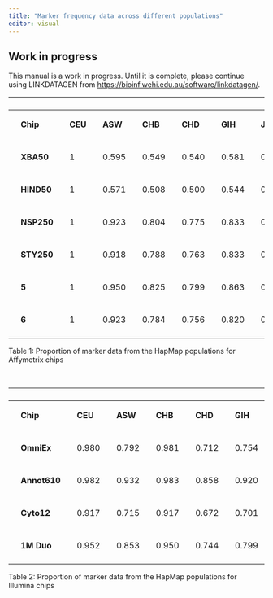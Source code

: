 ```yaml
---
title: "Marker frequency data across different populations"
editor: visual
---
```


::: callout-warning
## Work in progress

This manual is a work in progress. Until it is complete, please continue using LINKDATAGEN from <https://bioinf.wehi.edu.au/software/linkdatagen/>.
:::

<table>
<thead>
<tr class="header">
<th><p></p></th>
<th><p></p></th>
<th><p></p></th>
<th><p></p></th>
<th><p></p></th>
<th><p></p></th>
<th><p></p></th>
<th><p></p></th>
<th><p></p></th>
<th><p></p></th>
<th><p></p></th>
<th><p></p></th>
<th><p></p></th>
<th><p></p></th>
<th><p></p></th>
<th><p></p></th>
<th><p></p></th>
<th><p></p></th>
<th><p></p></th>
<th><p></p></th>
<th><p></p></th>
<th><p></p></th>
<th><p></p></th>
<th><p></p></th>
<th><p></p></th>
</tr>
</thead>
<tbody>
<tr class="odd">
<td></td>
<td><p><strong>Chip</strong></p></td>
<td></td>
<td><p><strong>CEU</strong></p></td>
<td></td>
<td><p><strong>ASW</strong></p></td>
<td></td>
<td><p><strong>CHB</strong></p></td>
<td></td>
<td><p><strong>CHD</strong></p></td>
<td></td>
<td><p><strong>GIH</strong></p></td>
<td></td>
<td><p><strong>JPT</strong></p></td>
<td></td>
<td><p><strong>LWK</strong></p></td>
<td></td>
<td><p><strong>MEX</strong></p></td>
<td></td>
<td><p><strong>MKK</strong></p></td>
<td></td>
<td><p><strong>TSI</strong></p></td>
<td></td>
<td><p><strong>YRI</strong></p></td>
<td></td>
</tr>
<tr class="even">
<td></td>
<td></td>
<td></td>
<td></td>
<td></td>
<td></td>
<td></td>
<td></td>
<td></td>
<td></td>
<td></td>
<td></td>
<td></td>
<td></td>
<td></td>
<td></td>
<td></td>
<td></td>
<td></td>
<td></td>
<td></td>
<td></td>
<td></td>
<td></td>
<td></td>
</tr>
<tr class="odd">
<td></td>
<td><p><strong>XBA50</strong></p></td>
<td></td>
<td><p>1</p></td>
<td></td>
<td><p>0.595</p></td>
<td></td>
<td><p>0.549</p></td>
<td></td>
<td><p>0.540</p></td>
<td></td>
<td><p>0.581</p></td>
<td></td>
<td><p>0.535</p></td>
<td></td>
<td><p>0.581</p></td>
<td></td>
<td><p>0.564</p></td>
<td></td>
<td><p>0.592</p></td>
<td></td>
<td><p>0.582</p></td>
<td></td>
<td><p>0.568</p></td>
<td></td>
</tr>
<tr class="even">
<td></td>
<td></td>
<td></td>
<td></td>
<td></td>
<td></td>
<td></td>
<td></td>
<td></td>
<td></td>
<td></td>
<td></td>
<td></td>
<td></td>
<td></td>
<td></td>
<td></td>
<td></td>
<td></td>
<td></td>
<td></td>
<td></td>
<td></td>
<td></td>
<td></td>
</tr>
<tr class="odd">
<td></td>
<td><p><strong>HIND50</strong></p></td>
<td></td>
<td><p>1</p></td>
<td></td>
<td><p>0.571</p></td>
<td></td>
<td><p>0.508</p></td>
<td></td>
<td><p>0.500</p></td>
<td></td>
<td><p>0.544</p></td>
<td></td>
<td><p>0.494</p></td>
<td></td>
<td><p>0.554</p></td>
<td></td>
<td><p>0.534</p></td>
<td></td>
<td><p>0.567</p></td>
<td></td>
<td><p>0.545</p></td>
<td></td>
<td><p>0.541</p></td>
<td></td>
</tr>
<tr class="even">
<td></td>
<td></td>
<td></td>
<td></td>
<td></td>
<td></td>
<td></td>
<td></td>
<td></td>
<td></td>
<td></td>
<td></td>
<td></td>
<td></td>
<td></td>
<td></td>
<td></td>
<td></td>
<td></td>
<td></td>
<td></td>
<td></td>
<td></td>
<td></td>
<td></td>
</tr>
<tr class="odd">
<td></td>
<td><p><strong>NSP250</strong></p></td>
<td></td>
<td><p>1</p></td>
<td></td>
<td><p>0.923</p></td>
<td></td>
<td><p>0.804</p></td>
<td></td>
<td><p>0.775</p></td>
<td></td>
<td><p>0.833</p></td>
<td></td>
<td><p>0.783</p></td>
<td></td>
<td><p>0.897</p></td>
<td></td>
<td><p>0.834</p></td>
<td></td>
<td><p>0.916</p></td>
<td></td>
<td><p>0.840</p></td>
<td></td>
<td><p>0.898</p></td>
<td></td>
</tr>
<tr class="even">
<td></td>
<td></td>
<td></td>
<td></td>
<td></td>
<td></td>
<td></td>
<td></td>
<td></td>
<td></td>
<td></td>
<td></td>
<td></td>
<td></td>
<td></td>
<td></td>
<td></td>
<td></td>
<td></td>
<td></td>
<td></td>
<td></td>
<td></td>
<td></td>
<td></td>
</tr>
<tr class="odd">
<td></td>
<td><p><strong>STY250</strong></p></td>
<td></td>
<td><p>1</p></td>
<td></td>
<td><p>0.918</p></td>
<td></td>
<td><p>0.788</p></td>
<td></td>
<td><p>0.763</p></td>
<td></td>
<td><p>0.833</p></td>
<td></td>
<td><p>0.764</p></td>
<td></td>
<td><p>0.896</p></td>
<td></td>
<td><p>0.842</p></td>
<td></td>
<td><p>0.906</p></td>
<td></td>
<td><p>0.838</p></td>
<td></td>
<td><p>0.883</p></td>
<td></td>
</tr>
<tr class="even">
<td></td>
<td></td>
<td></td>
<td></td>
<td></td>
<td></td>
<td></td>
<td></td>
<td></td>
<td></td>
<td></td>
<td></td>
<td></td>
<td></td>
<td></td>
<td></td>
<td></td>
<td></td>
<td></td>
<td></td>
<td></td>
<td></td>
<td></td>
<td></td>
<td></td>
</tr>
<tr class="odd">
<td></td>
<td><p><strong>5</strong></p></td>
<td></td>
<td><p>1</p></td>
<td></td>
<td><p>0.950</p></td>
<td></td>
<td><p>0.825</p></td>
<td></td>
<td><p>0.799</p></td>
<td></td>
<td><p>0.863</p></td>
<td></td>
<td><p>0.803</p></td>
<td></td>
<td><p>0.924</p></td>
<td></td>
<td><p>0.870</p></td>
<td></td>
<td><p>0.940</p></td>
<td></td>
<td><p>0.867</p></td>
<td></td>
<td><p>0.919</p></td>
<td></td>
</tr>
<tr class="even">
<td></td>
<td></td>
<td></td>
<td></td>
<td></td>
<td></td>
<td></td>
<td></td>
<td></td>
<td></td>
<td></td>
<td></td>
<td></td>
<td></td>
<td></td>
<td></td>
<td></td>
<td></td>
<td></td>
<td></td>
<td></td>
<td></td>
<td></td>
<td></td>
<td></td>
</tr>
<tr class="odd">
<td></td>
<td><p><strong>6</strong></p></td>
<td></td>
<td><p>1</p></td>
<td></td>
<td><p>0.923</p></td>
<td></td>
<td><p>0.784</p></td>
<td></td>
<td><p>0.756</p></td>
<td></td>
<td><p>0.820</p></td>
<td></td>
<td><p>0.761</p></td>
<td></td>
<td><p>0.899</p></td>
<td></td>
<td><p>0.823</p></td>
<td></td>
<td><p>0.909</p></td>
<td></td>
<td><p>0.829</p></td>
<td></td>
<td><p>0.895</p></td>
<td></td>
</tr>
<tr class="even">
<td></td>
<td></td>
<td></td>
<td></td>
<td></td>
<td></td>
<td></td>
<td></td>
<td></td>
<td></td>
<td></td>
<td></td>
<td></td>
<td></td>
<td></td>
<td></td>
<td></td>
<td></td>
<td></td>
<td></td>
<td></td>
<td></td>
<td></td>
<td></td>
<td></td>
</tr>
</tbody>
</table>

Table 1: Proportion of marker data from the HapMap populations for Affymetrix chips

 

<table>
<thead>
<tr class="header">
<th><p></p></th>
<th><p></p></th>
<th><p></p></th>
<th><p></p></th>
<th><p></p></th>
<th><p></p></th>
<th><p></p></th>
<th><p></p></th>
<th><p></p></th>
<th><p></p></th>
<th><p></p></th>
<th><p></p></th>
<th><p></p></th>
<th><p></p></th>
<th><p></p></th>
<th><p></p></th>
<th><p></p></th>
<th><p></p></th>
<th><p></p></th>
<th><p></p></th>
<th><p></p></th>
<th><p></p></th>
<th><p></p></th>
<th><p></p></th>
<th><p></p></th>
</tr>
</thead>
<tbody>
<tr class="odd">
<td></td>
<td><p><strong>Chip</strong></p></td>
<td></td>
<td><p><strong>CEU</strong></p></td>
<td></td>
<td><p><strong>ASW</strong></p></td>
<td></td>
<td><p><strong>CHB</strong></p></td>
<td></td>
<td><p><strong>CHD</strong></p></td>
<td></td>
<td><p><strong>GIH</strong></p></td>
<td></td>
<td><p><strong>JPT</strong></p></td>
<td></td>
<td><p><strong>LWK</strong></p></td>
<td></td>
<td><p><strong>MEX</strong></p></td>
<td></td>
<td><p><strong>MKK</strong></p></td>
<td></td>
<td><p><strong>TSI</strong></p></td>
<td></td>
<td><p><strong>YRI</strong></p></td>
<td></td>
</tr>
<tr class="even">
<td></td>
<td></td>
<td></td>
<td></td>
<td></td>
<td></td>
<td></td>
<td></td>
<td></td>
<td></td>
<td></td>
<td></td>
<td></td>
<td></td>
<td></td>
<td></td>
<td></td>
<td></td>
<td></td>
<td></td>
<td></td>
<td></td>
<td></td>
<td></td>
<td></td>
</tr>
<tr class="odd">
<td></td>
<td><p><strong>OmniEx</strong></p></td>
<td></td>
<td><p>0.980</p></td>
<td></td>
<td><p>0.792</p></td>
<td></td>
<td><p>0.981</p></td>
<td></td>
<td><p>0.712</p></td>
<td></td>
<td><p>0.754</p></td>
<td></td>
<td><p>0.981</p></td>
<td></td>
<td><p>0.782</p></td>
<td></td>
<td><p>0.766</p></td>
<td></td>
<td><p>0.787</p></td>
<td></td>
<td><p>0.756</p></td>
<td></td>
<td><p>0.980</p></td>
<td></td>
</tr>
<tr class="even">
<td></td>
<td></td>
<td></td>
<td></td>
<td></td>
<td></td>
<td></td>
<td></td>
<td></td>
<td></td>
<td></td>
<td></td>
<td></td>
<td></td>
<td></td>
<td></td>
<td></td>
<td></td>
<td></td>
<td></td>
<td></td>
<td></td>
<td></td>
<td></td>
<td></td>
</tr>
<tr class="odd">
<td></td>
<td><p><strong>Annot610</strong></p></td>
<td></td>
<td><p>0.982</p></td>
<td></td>
<td><p>0.932</p></td>
<td></td>
<td><p>0.983</p></td>
<td></td>
<td><p>0.858</p></td>
<td></td>
<td><p>0.920</p></td>
<td></td>
<td><p>0.982</p></td>
<td></td>
<td><p>0.908</p></td>
<td></td>
<td><p>0.920</p></td>
<td></td>
<td><p>0.925</p></td>
<td></td>
<td><p>0.919</p></td>
<td></td>
<td><p>0.982</p></td>
<td></td>
</tr>
<tr class="even">
<td></td>
<td></td>
<td></td>
<td></td>
<td></td>
<td></td>
<td></td>
<td></td>
<td></td>
<td></td>
<td></td>
<td></td>
<td></td>
<td></td>
<td></td>
<td></td>
<td></td>
<td></td>
<td></td>
<td></td>
<td></td>
<td></td>
<td></td>
<td></td>
<td></td>
</tr>
<tr class="odd">
<td></td>
<td><p><strong>Cyto12</strong></p></td>
<td></td>
<td><p>0.917</p></td>
<td></td>
<td><p>0.715</p></td>
<td></td>
<td><p>0.917</p></td>
<td></td>
<td><p>0.672</p></td>
<td></td>
<td><p>0.701</p></td>
<td></td>
<td><p>0.916</p></td>
<td></td>
<td><p>0.706</p></td>
<td></td>
<td><p>0.702</p></td>
<td></td>
<td><p>0.710</p></td>
<td></td>
<td><p>0.700</p></td>
<td></td>
<td><p>0.909</p></td>
<td></td>
</tr>
<tr class="even">
<td></td>
<td></td>
<td></td>
<td></td>
<td></td>
<td></td>
<td></td>
<td></td>
<td></td>
<td></td>
<td></td>
<td></td>
<td></td>
<td></td>
<td></td>
<td></td>
<td></td>
<td></td>
<td></td>
<td></td>
<td></td>
<td></td>
<td></td>
<td></td>
<td></td>
</tr>
<tr class="odd">
<td></td>
<td><p><strong>1M Duo</strong></p></td>
<td></td>
<td><p>0.952</p></td>
<td></td>
<td><p>0.853</p></td>
<td></td>
<td><p>0.950</p></td>
<td></td>
<td><p>0.744</p></td>
<td></td>
<td><p>0.799</p></td>
<td></td>
<td><p>0.949</p></td>
<td></td>
<td><p>0.840</p></td>
<td></td>
<td><p>0.818</p></td>
<td></td>
<td><p>0.846</p></td>
<td></td>
<td><p>0.802</p></td>
<td></td>
<td><p>0.956</p></td>
<td></td>
</tr>
<tr class="even">
<td></td>
<td></td>
<td></td>
<td></td>
<td></td>
<td></td>
<td></td>
<td></td>
<td></td>
<td></td>
<td></td>
<td></td>
<td></td>
<td></td>
<td></td>
<td></td>
<td></td>
<td></td>
<td></td>
<td></td>
<td></td>
<td></td>
<td></td>
<td></td>
<td></td>
</tr>
</tbody>
</table>

Table 2: Proportion of marker data from the HapMap populations for Illumina chips
